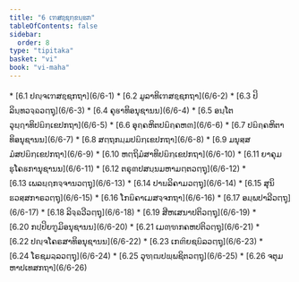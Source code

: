 ```yaml
---
title: "6 ເຠສຊ຺ຊກ຺ຂນ຺ຘກ"
tableOfContents: false
sidebar:
  order: 8
type: "tipitaka"
basket: "vi"
book: "vi-maha"
---
```



<DynamicBreadcrumb />



<TableOfContents book="vi-maha" section="6">
* [6.1 ປຎ຺ຈເຠສຊ຺ຊກຖາ](6/6-1)
* [6.2 ມູລາທິເຠສຊ຺ຊກຖາ](6/6-2)
* [6.3 ປິລິນ຺ທວຈ຺ຉວຕ຺ຖຸ](6/6-3)
* [6.4 ຄຸຬາທິອນຸຊານນ](6/6-4)
* [6.5 ອນ຺ໂຕວຸຏ຺ຐາທິປຏິກ຺ເຂປກຖາ](6/6-5)
* [6.6 ອຸຄ຺ຄຫິຕປຏິຄ຺ຄຫຓ](6/6-6)
* [6.7 ປຏິຄ຺ຄຫິຕາທິອນຸຊານນ](6/6-7)
* [6.8 ສຕ຺ຖກມ຺ມປຏິກ຺ເຂປກຖາ](6/6-8)
* [6.9 ມນຸສ຺ສມໍສປຏິກ຺ເຂປກຖາ](6/6-9)
* [6.10 ຫຕ຺ຖິມໍສາທິປຏິກ຺ເຂປກຖາ](6/6-10)
* [6.11 ຍາຄຸມຘຸໂຄຬການຸຊານນ](6/6-11)
* [6.12 ຕຣຸຓປສນ຺ນມຫາມຕ຺ຕວຕ຺ຖຸ](6/6-12)
* [6.13 ເພລຏ຺ຐກຈ຺ຈານວຕ຺ຖຸ](6/6-13)
* [6.14 ປາຏລິຄາມວຕ຺ຖຸ](6/6-14)
* [6.15 ສຸນິຘວສ຺ສກາຣວຕ຺ຖຸ](6/6-15)
* [6.16 ໂກຏິຄາເມສຈ຺ຈກຖາ](6/6-16)
* [6.17 ອມ຺ພປາລີວຕ຺ຖຸ](6/6-17)
* [6.18 ລິຈ຺ຉວີວຕ຺ຖຸ](6/6-18)
* [6.19 ສີຫເສນາປຕິວຕ຺ຖຸ](6/6-19)
* [6.20 ກປ຺ປິຍຠູມິອນຸຊານນ](6/6-20)
* [6.21 ເມຓ຺ຑກຄຫປຕິວຕ຺ຖຸ](6/6-21)
* [6.22 ປຎ຺ຈໂຄຣສາທິອນຸຊານນ](6/6-22)
* [6.23 ເກຓິຍຊຏິລວຕ຺ຖຸ](6/6-23)
* [6.24 ໂຣຊມລ຺ລວຕ຺ຖຸ](6/6-24)
* [6.25 ວຸຑ຺ຒປພ຺ພຊິຕວຕ຺ຖຸ](6/6-25)
* [6.26 ຈຕຸມຫາປເທສກຖາ](6/6-26)
</TableOfContents>